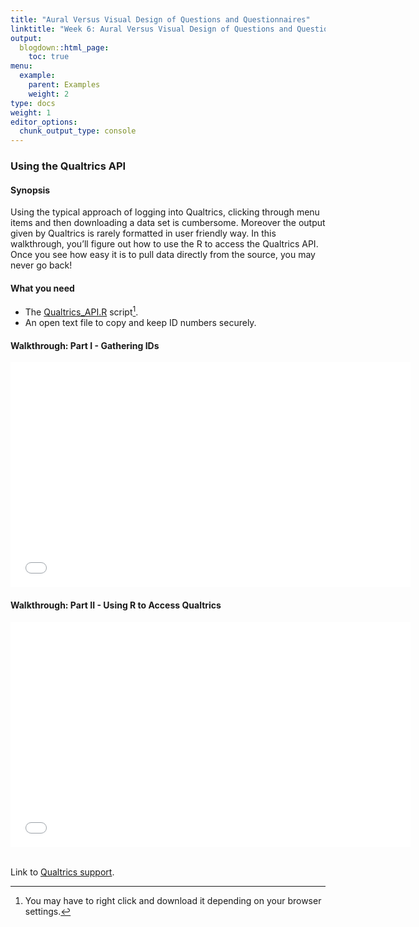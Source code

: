 ```yaml
---
title: "Aural Versus Visual Design of Questions and Questionnaires"
linktitle: "Week 6: Aural Versus Visual Design of Questions and Questionnaires"
output:
  blogdown::html_page:
    toc: true
menu:
  example:
    parent: Examples
    weight: 2
type: docs
weight: 1
editor_options: 
  chunk_output_type: console
---
```


### Using the Qualtrics API

#### Synopsis
Using the typical approach of logging into Qualtrics, clicking through menu items and then downloading a data set is cumbersome. Moreover the output given by Qualtrics is rarely formatted in user friendly way. In this walkthrough, you'll figure out how to use the R to access the Qualtrics API. Once you see how easy it is to pull data directly from the source, you may never go back!

#### What you need

- The [Qualtrics_API.R](/files/Week 6/Qualtrics_API.R) script^[You may have to right click and download it depending on your browser settings.].
- An open text file to copy and keep ID numbers securely.

#### Walkthrough: Part I - Gathering IDs
<center>
<iframe class="smart-player-embed-container-iframe" id="embeddedSmartPlayerInstance" src="/videos/QualtricsAPI/media/index_player.html?embedIFrameId=embeddedSmartPlayerInstance" width="640" height="360" frameborder="0" scrolling="no"  frameborder="0" webkitAllowFullScreen mozallowfullscreen allowFullScreen></iframe>
</center>

#### Walkthrough: Part II - Using R to Access Qualtrics
<center>
<iframe class="smart-player-embed-container-iframe" id="embeddedSmartPlayerInstance" src="/videos/UsingRwithQualtricsAPI/media/index_player.html?embedIFrameId=embeddedSmartPlayerInstance" width="640" height="360" frameborder="0" scrolling="no"  frameborder="0" webkitAllowFullScreen mozallowfullscreen allowFullScreen></iframe>
</center>
<br>
Link to [Qualtrics support](https://www.qualtrics.com/support/?utm_lp=contact){target="_blank"}.


